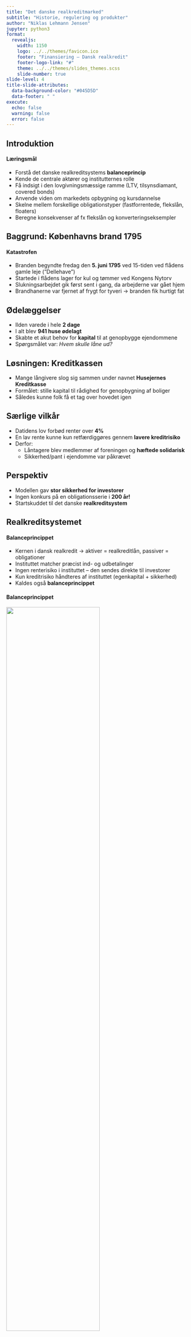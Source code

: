 ```yaml
---
title: "Det danske realkreditmarked"
subtitle: "Historie, regulering og produkter"
author: "Niklas Lehmann Jensen"
jupyter: python3
format:
  revealjs:
    width: 1150
    logo: ../../themes/favicon.ico
    footer: "Finansiering — Dansk realkredit"
    footer-logo-link: "#"
    theme: ../../themes/slides_themes.scss
    slide-number: true
slide-level: 4
title-slide-attributes:
  data-background-color: "#045D5D"
  data-footer: " "
execute:
  echo: false
  warning: false
  error: false
---
```


## Introduktion {background-color="#00100F"}

#### Læringsmål {background="#43464B"}
- Forstå det danske realkreditsystems **balanceprincip**
- Kende de centrale aktører og institutternes rolle
- Få indsigt i den lovgivningsmæssige ramme (LTV, tilsynsdiamant, covered bonds)
- Anvende viden om markedets opbygning og kursdannelse
- Skelne mellem forskellige obligationstyper (fastforrentede, flekslån, floaters)
- Beregne konsekvenser af fx flekslån og konverteringseksempler


## Baggrund: Københavns brand 1795 {background-image="/images/chapters/chapter_5/kap5_kbhfire.png" background-size="cover"}

#### Katastrofen {background-image="/images/chapters/chapter_5/kap5_kbhfire.png" background-opacity="0.3"}
- Branden begyndte fredag den **5. juni 1795** ved 15-tiden ved flådens gamle leje (”Dellehave”)  
- Startede i flådens lager for kul og tømmer ved Kongens Nytorv  
- Slukningsarbejdet gik først sent i gang, da arbejderne var gået hjem  
- Brandhanerne var fjernet af frygt for tyveri → branden fik hurtigt fat  


## Ødelæggelser {background-image="/images/chapters/chapter_5/kap5_kbhfire.png" background-size="cover"}
- Ilden varede i hele **2 dage**  
- I alt blev **941 huse ødelagt**  
- Skabte et akut behov for **kapital** til at genopbygge ejendommene  
- Spørgsmålet var: *Hvem skulle låne ud?*  

## Løsningen: Kreditkassen {background-image="/images/chapters/chapter_5/kap5_kbhfire.png" background-opacity="0.25"}
- Mange långivere slog sig sammen under navnet **Husejernes Kreditkasse**  
- Formålet: stille kapital til rådighed for genopbygning af boliger  
- Således kunne folk få et tag over hovedet igen  

## Særlige vilkår {background-color="#43464B"}
- Datidens lov forbød renter over **4%**  
- En lav rente kunne kun retfærdiggøres gennem **lavere kreditrisiko**  
- Derfor:  
  - Låntagere blev medlemmer af foreningen og **hæftede solidarisk**  
  - Sikkerhed/pant i ejendomme var påkrævet  

## Perspektiv {background-image="/images/chapters/chapter_5/kap5_kbhfire.png" background-opacity="0.25"}
- Modellen gav **stor sikkerhed for investorer**  
- Ingen konkurs på en obligationsserie i **200 år!**  
- Startskuddet til det danske **realkreditsystem**

## Realkreditsystemet {background="#00100F"}

#### Balanceprincippet {background="#43464B"}
- Kernen i dansk realkredit → aktiver = realkreditlån, passiver = obligationer
- Instituttet matcher præcist ind- og udbetalinger
- Ingen renterisiko i instituttet – den sendes direkte til investorer
- Kun kreditrisiko håndteres af instituttet (egenkapital + sikkerhed)
- Kaldes også **balanceprincippet**

#### Balanceprincippet {background="#43464B"}

<img src="/images/chapters/chapter_5/kap5_Balanceprincippet.png" width="70%"/>

#### Institutter {background="#43464B"}
- Danmark har 5 realkreditinstitutter
- Nykredit/Totalkredit er den største aktør (ca. 51,7%)
- Realkredit Danmark, Nordea Kredit og Jyske Realkredit er de øvrige store spillere
- DLR Kredit er specialiseret i erhverv/landbrug  
- Uanset udsteder → obligationerne handles som perfekte substitutter  

#### Institutter {background="#43464B"}

<img src="/images/chapters/chapter_5/kap5_MarketSharesPie.jpg" width="65%"/>

#### Match-funding {background="#43464B"}
- Nyt lån = udstedelse af ny obligation med samme karakteristika
- Tap-udstedelse → lån samles i serier, typisk åbne i 3 år
- Store volumener giver likviditet i markedet
- Hver obligationsserie svarer til en samlet udlånsportefølje  

#### Match-funding {background="#43464B"}

<img src="/images/chapters/chapter_5/kap5_SkematiskOpbygningTangaard.png" width="75%"/>

## Lovgivning {background="#00100F"}

#### Belåningsgrænser {background="#43464B"}
- Realistisk lån kun mod sikkerhed i fast ejendom
- Maksimal **Loan-to-Value (LTV)** afhænger af ejendomstype  
  - Helårshuse: 80%  
  - Sommerhuse: 75%  
  - Erhverv: 60% (70% m. supplerende sikkerhed)  
  - Landbrug: 60% (70% m. supplerende sikkerhed)  
- Resten skal dækkes af egenbetaling eller banklån  

#### Tilsynsdiamanten {background="#43464B"}
- Efter finanskrisen blev der indført 5 nøgletal
- Begrænser risiko for systemiske problemer
- Fx: maks. udlånsvækst, renterisiko, afdragsfrihed, kort funding, store eksponeringer
- Sætter grænser for, hvor meget risiko institutterne må påtage sig  

<img src="/images/chapters/chapter_5/kap5_tilsynsdiamenten.png" width="70%"/>

#### Covered bond-lovgivning {background="#43464B"}
- Tre typer: RO (før 2007), SDRO, SDO
- SDRO/SDO kræver supplerende sikkerhed ved faldende boligpriser
- Øget sikkerhed → lavere risikopræmie for investorer
- I dag udstedes næsten udelukkende SDRO/SDO  

## Markedet {background="#00100F"}

#### Markedet i dag {background="#43464B"}
- DK har verdens største covered bond-marked målt ift. BNP
- Realkreditobligationer > statsobligationer i volumen
- Forklaring: lavt finansieringsbehov i staten + høj investorinteresse i realkredit

#### Markedet i dag {background="#43464B"}

<img src="/images/chapters/chapter_5/kap5_BondOverview.jpg" width="75%"/>

#### Kurslisten {background="#43464B"}

- Udsnit af danske realkreditobligationer (kilde: Vitec Scanrate, juli 2025).  
- Indeholder både fastforrentede, variabelt forrentede og flekslån.  

::: {.smaller style="font-size: 0.5em"}

| Obligationsnavn          | Fondskode   | Kurs   | Kupon (%) | Cirk. (mia) | Terminer | Konvertibel | Afdragsfri | Låntype | Udløb | Amortisering |
|---------------------------|-------------|-------:|----------:|------------:|---------:|-------------|------------|---------|------:|--------------|
| 1 RD T RTL 2027 Jan       | DK0009299729 |  98.936 |    1.000 |      53.245 |        1 | Nej         | Nej        | RTL     | 2027 | Stående      |
| 1 NYK H RTL 2027 Jan      | DK0009511297 |  98.829 |    1.000 |      56.139 |        1 | Nej         | Nej        | RTL     | 2027 | Stående      |
| 5 NYK E MTG 2053          | DK0009539116 | 103.995 |    5.000 |      43.925 |        4 | Ja          | Nej        | MTG     | 2053 | Annuitet     |
| 4 NYK E MTG 2056          | DK0009541872 |  99.233 |    4.000 |      80.596 |        4 | Ja          | Nej        | MTG     | 2056 | Annuitet     |
| 2.202 NYK H FLT 2028      | DK0009549347 | 100.170 |    2.202 |      21.248 |        4 | Nej         | Ja         | FLT     | 2028 | Ydelse       |
| 2.36 RD T FLT 2027        | DK0004626595 | 100.850 |    2.360 |      20.722 |        4 | Nej         | Ja         | FLT     | 2027 | Ydelse       |
| 3.5 NYK E MTG 2056        | DK0009548372 |  96.162 |    3.500 |       7.501 |        4 | Ja          | Nej        | MTG     | 2056 | Annuitet     |
| 5 NYK E MTG 2053 IO10     | DK0009539389 | 103.660 |    5.000 |      15.297 |        4 | Ja          | Ja         | MTG     | 2053 | Annuitet     |

:::
#### Kursværdien {background="#43464B"}
- Kursen afgør hvor meget låntager får udbetalt og hvad det koster at indfri
- Kurs < 100 → kurstab → låntager må låne mere for at få råd til huset
- Kurs > 100 → dyrere indfrielse, men låntager kan opsige til pari (100) på fastforrentede lån
- Giver fleksibilitet og sikrer låntager mod høje indfrielseskurser  

## De forskellige realkreditobligationer {background="#00100F"}

#### Fastforrentede konverterbare {background="#43464B"}
- Klassiske 30-årige annuitetslån
- Låntager kan altid indfri til kurs 100 (nedkonvertering ved rentefald)
- Eller indfri til markedskurs (opkonvertering ved rentestigning)
- Stor fleksibilitet men kompleks prissætning pga. konverteringsrisiko  

#### Fastforrentede konverterbare {background="#43464B"}

<img src="/images/chapters/chapter_5/ka5_TidslinjeQ3Prepayment.png" width="70%"/>
<img src="/images/chapters/chapter_5/kap5_KreditTermin.png" width="70%"/>

#### Variabelt forrentede lån {background="#43464B"}
- Rente løbende justeret efter indeks (CIBOR, CITA etc.)
- Lavere rente i perioder med lavt renteniveau
- Høj renterisiko for låntager → ydelsen kan stige kraftigt

<img src="/images/chapters/chapter_5/kap5_FloaterFixing.png" width="75%"/>

#### Flekslån {background="#43464B"}
- 30-årige lån finansieret af kortere stående obligationer (F1, F3, F5, F10)
- Kurs altid til pari ved refinansiering
- Størst renterisiko på korte F-lån (fx F1)
- Kommer med auktionstrigger og rentetrigger for at beskytte låntager  

#### Flekslån {background="#43464B"}

<img src="/images/chapters/chapter_5/kap5_RTLOpbygning.png" width="65%"/>

#### Flekslån {background="#43464B"}

<img src="/images/chapters/chapter_5/kap5_RTLTriggers.png" width="65%"/>

#### Eksempel: F3 funding og gennemsnitsrente {background="#43464B"}
- System af ligninger bestemmer hovedstole og gennemsnitlig rente
- Ligninger:
  $$\begin{aligned}
  1.01 Z_1 + 0.01 Z_2 + 0.01 Z_3 - \bar R RG_0 &= 0 \\
  1.01 Z_2 + 0.01 Z_3 - \bar R RG_0 &= 0 \\
  1.01 Z_3 - (1+\bar R) RG_0 &= 0 \\
  k_0^1 Z_1 + k_0^2 Z_2 + k_0^3 Z_3 - RG_0 &= 0
  \end{aligned}$$

- Eksempel: kurser $k_0^1=0{,}99$, $k_0^2=0{,}975$, $k_0^3=0{,}96$, $RG_0=1.000.000$
- Løsning: $Z_1=13.540{,}75$, $Z_2=13.676{,}16$, $Z_3=1.013.812{,}92$, $\bar R=2{,}40\%$
- Lad os se det i Excel! 

#### Markedsbevægelser og nye serier {background="#43464B"}
- Rentestigninger kan udtørre lavkupon-serier
- Udstedere åbner nye serier med højere kupon

<img src="/images/chapters/chapter_5/kap5_RDObligationer.png" width="75%"/>

---

## Afrunding {background="#00100F"}

#### Takeaways {background="#43464B"}
- Balanceprincippet og match-funding giver stabilitet
- Lovgivningen beskytter både låntagere og investorer
- Produkter rummer forskellige risici (konvertering, funding, triggers)
- Næste kapitel: Fokus på fastforrentede konverterbare og modellering af konverteringsadfærd
